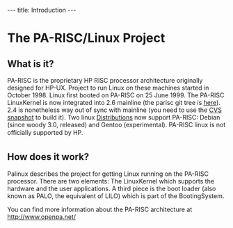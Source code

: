 ---
title: Introduction
---

= The PA-RISC/Linux Project =

== What is it? ==

PA-RISC is the proprietary HP RISC processor architecture originally designed for HP-UX. Project to run Linux on these machines started in October 1998. Linux first booted on PA-RISC on 25 June 1999. The PA-RISC LinuxKernel is now integrated into 2.6 mainline (the parisc git tree is [[http://git.kernel.org/?p=linux/kernel/git/kyle/parisc-2.6.git;a=summary|here]]). 2.4 is nonetheless way out of sync with mainline (you need to use the [[http://cvs.parisc-linux.org/download/linux-2.4/|CVS snapshot]] to build it). Two linux [[Distributions]] now support PA-RISC: Debian (since woody 3.0, released) and Gentoo (experimental). PA-RISC linux is not officially supported by HP.

== How does it work? ==

Palinux describes the project for getting Linux running on the PA-RISC processor. There are two elements: The LinuxKernel which supports the hardware and the user applications. A third piece is the boot loader (also known as PALO, the equivalent of LILO) which is part of the BootingSystem. 

You can find more information about the PA-RISC architecture at http://www.openpa.net/